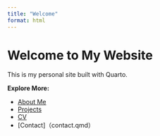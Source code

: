 ```yaml
---
title: "Welcome"
format: html
---
```


# Welcome to My Website

This is my personal site built with Quarto.

**Explore More:**

- [About Me](about.qmd)
- [Projects](projects.qmd)
- [CV](cv.qmd)
- [Contact]（contact.qmd）